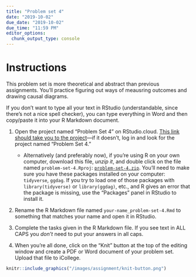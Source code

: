 ```yaml
---
title: "Problem set 4"
date: "2019-10-02"
due_date: "2019-10-02"
due_time: "11:59 PM"
editor_options: 
  chunk_output_type: console
---
```


# Instructions

This problem set is more theoretical and abstract than previous assignments. You'll practice figuring out ways of meausring outcomes and drawing causal diagrams. 

If you don't want to type all your text in RStudio (understandable, since there's not a nice spell checker), you can type everything in Word and then copy/paste it into your R Markdown document.

1. Open the project named "Problem Set 4" on RStudio.cloud. [This link should take you to the project](https://rstudio.cloud/spaces/26160/project/560432)—if it doesn't, log in and look for the project named "Problem Set 4."
    - Alternatively (and preferably now), if you're using R on your own computer, download this file, *unzip it*, and double click on the file named `problem-set-4.Rproj`: [<i class="fas fa-file-archive"></i> `problem-set-4.zip`](/files/problem-set-4.zip). You'll need to make sure you have these packages installed on your computer: `tidyverse`, `ggdag`. If you try to load one of those packages with `library(tidyverse)` or `library(ggdag)`, etc., and R gives an error that the package is missing, use the "Packages" panel in RStudio to install it.

2. Rename the R Markdown file named `your-name_problem-set-4.Rmd` to something that matches your name and open it in RStudio.

3. Complete the tasks given in the R Markdown file. If you see text in ALL CAPS you *don't* need to put your answers in all caps. 

4. When you're all done, click on the "Knit" button at the top of the editing window and create a PDF or Word document of your problem set. Upload that file to iCollege.

```r
knitr::include_graphics("/images/assignment/knit-button.png")
```
